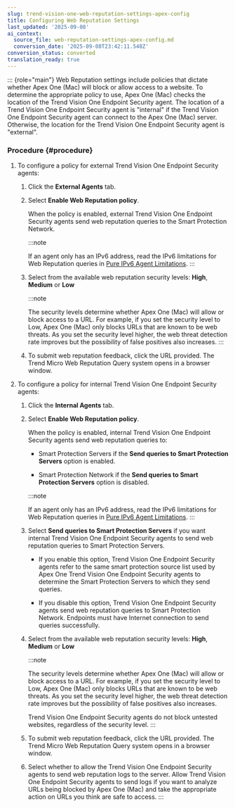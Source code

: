 ```yaml
---
slug: trend-vision-one-web-reputation-settings-apex-config
title: Configuring Web Reputation Settings
last_updated: '2025-09-08'
ai_context:
  source_file: web-reputation-settings-apex-config.md
  conversion_date: '2025-09-08T23:42:11.548Z'
conversion_status: converted
translation_ready: true
---
```


::: {role="main"}
Web Reputation settings include policies that dictate whether Apex One (Mac) will block or allow access to a website. To determine the appropriate policy to use, Apex One (Mac) checks the location of the Trend Vision One Endpoint Security agent. The location of a Trend Vision One Endpoint Security agent is "internal" if the Trend Vision One Endpoint Security agent can connect to the Apex One (Mac) server. Otherwise, the location for the Trend Vision One Endpoint Security agent is "external".

### Procedure {#procedure}

1.  To configure a policy for external Trend Vision One Endpoint Security agents:

    1.  Click the **External Agents** tab.

    2.  Select **Enable Web Reputation policy**.

        When the policy is enabled, external Trend Vision One Endpoint Security agents send web reputation queries to the Smart Protection Network.

        :::note

        If an agent only has an IPv6 address, read the IPv6 limitations for Web Reputation queries in [Pure IPv6 Agent Limitations](pure-ipv6-agent-limitations.mdx).
        :::

    3.  Select from the available web reputation security levels: **High**, **Medium** or **Low**

        :::note

        The security levels determine whether Apex One (Mac) will allow or block access to a URL. For example, if you set the security level to Low, Apex One (Mac) only blocks URLs that are known to be web threats. As you set the security level higher, the web threat detection rate improves but the possibility of false positives also increases.
        :::

    4.  To submit web reputation feedback, click the URL provided. The Trend Micro Web Reputation Query system opens in a browser window.

2.  To configure a policy for internal Trend Vision One Endpoint Security agents:

    1.  Click the **Internal Agents** tab.

    2.  Select **Enable Web Reputation policy**.

        When the policy is enabled, internal Trend Vision One Endpoint Security agents send web reputation queries to:

        - Smart Protection Servers if the **Send queries to Smart Protection Servers** option is enabled.

        - Smart Protection Network if the **Send queries to Smart Protection Servers** option is disabled.

        :::note

        If an agent only has an IPv6 address, read the IPv6 limitations for Web Reputation queries in [Pure IPv6 Agent Limitations](pure-ipv6-agent-limitations.mdx).
        :::

    3.  Select **Send queries to Smart Protection Servers** if you want internal Trend Vision One Endpoint Security agents to send web reputation queries to Smart Protection Servers.

        - If you enable this option, Trend Vision One Endpoint Security agents refer to the same smart protection source list used by Apex One Trend Vision One Endpoint Security agents to determine the Smart Protection Servers to which they send queries.

        - If you disable this option, Trend Vision One Endpoint Security agents send web reputation queries to Smart Protection Network. Endpoints must have Internet connection to send queries successfully.

    4.  Select from the available web reputation security levels: **High**, **Medium** or **Low**

        :::note

        The security levels determine whether Apex One (Mac) will allow or block access to a URL. For example, if you set the security level to Low, Apex One (Mac) only blocks URLs that are known to be web threats. As you set the security level higher, the web threat detection rate improves but the possibility of false positives also increases.

        Trend Vision One Endpoint Security agents do not block untested websites, regardless of the security level.
        :::

    5.  To submit web reputation feedback, click the URL provided. The Trend Micro Web Reputation Query system opens in a browser window.

    6.  Select whether to allow the Trend Vision One Endpoint Security agents to send web reputation logs to the server. Allow Trend Vision One Endpoint Security agents to send logs if you want to analyze URLs being blocked by Apex One (Mac) and take the appropriate action on URLs you think are safe to access.
:::
